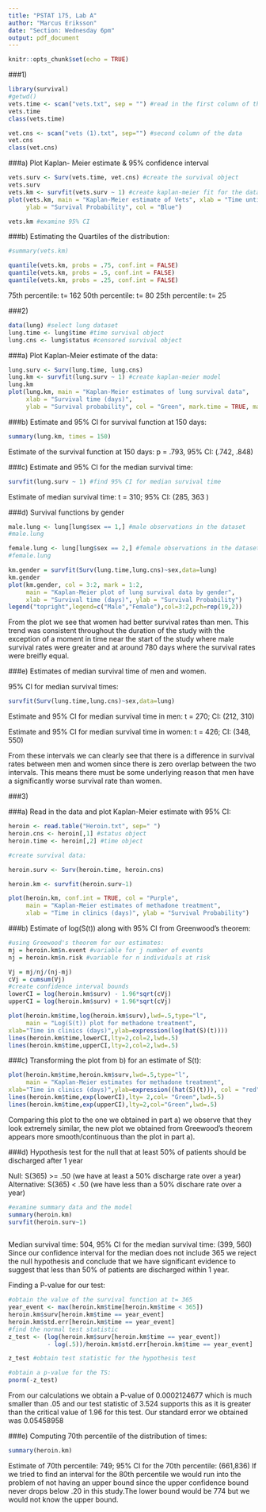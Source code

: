 ---
title: "PSTAT 175, Lab A"
author: "Marcus Eriksson"
date: "Section: Wednesday 6pm"
output: pdf_document
---

```{r setup, include=FALSE}
knitr::opts_chunk$set(echo = TRUE)
```

###1)

```{r}
library(survival)
#getwd()
vets.time <- scan("vets.txt", sep = "") #read in the first column of the dataset
vets.time
class(vets.time)

vet.cns <- scan("vets (1).txt", sep="") #second column of the data
vet.cns
class(vet.cns)
```


###a) Plot Kaplan- Meier estimate & 95% confidence interval
```{r}
vets.surv <- Surv(vets.time, vet.cns) #create the survival object
vets.surv
vets.km <- survfit(vets.surv ~ 1) #create kaplan-meier fit for the data
plot(vets.km, main = "Kaplan-Meier estimate of Vets", xlab = "Time until event",
     ylab = "Survival Probability", col = "Blue")

vets.km #examine 95% CI


```

###b) Estimating the Quartiles of the distribution:

```{r}
#summary(vets.km) 

quantile(vets.km, probs = .75, conf.int = FALSE)
quantile(vets.km, probs = .5, conf.int = FALSE)
quantile(vets.km, probs = .25, conf.int = FALSE)
```
75th percentile: t= 162
50th percentile: t= 80
25th percentile: t= 25

###2)

```{r}
data(lung) #select lung dataset
lung.time <- lung$time #time survival object
lung.cns <- lung$status #censored survival object

```

###a) Plot Kaplan-Meier estimate of the data:

```{r}
lung.surv <- Surv(lung.time, lung.cns)
lung.km <- survfit(lung.surv ~ 1) #create kaplan-meier model
lung.km 
plot(lung.km, main = "Kaplan-Meier estimates of lung survival data",
     xlab = "Survival time (days)", 
     ylab = "Survival probability", col = "Green", mark.time = TRUE, mark =15)
```

###b) Estimate and 95% CI for survival function at 150 days:

```{r}
summary(lung.km, times = 150)

```

Estimate of the survival function at 150 days: p = .793, 95% CI: (.742, .848)

###c) Estimate and 95% CI for the median survival time:
```{r}
survfit(lung.surv ~ 1) #find 95% CI for median survival time
```

Estimate of median survival time: t = 310; 95% CI: (285, 363 )


###d) Survival functions by gender

```{r}
male.lung <- lung[lung$sex == 1,] #male observations in the dataset
#male.lung

female.lung <- lung[lung$sex == 2,] #female observations in the dataset
#female.lung

km.gender = survfit(Surv(lung.time,lung.cns)~sex,data=lung)
km.gender
plot(km.gender, col = 3:2, mark = 1:2,
     main = "Kaplan-Meier plot of lung survival data by gender",
     xlab = "Survival time (days)", ylab = "Survival Probability")
legend("topright",legend=c("Male","Female"),col=3:2,pch=rep(19,2))
```

From the plot we see that women had better survival rates than men. This trend was consistent throughout the duration of the study with the exception of a moment in time near the start of the study where male survival rates were greater and at around 780 days where the survival rates were breifly equal.


###e) Estimates of median survival time of men and women. 

95% CI for median survival times:

```{r}
survfit(Surv(lung.time,lung.cns)~sex,data=lung)
```


Estimate and 95% CI for median survival time in men: t = 270; CI: (212, 310)

Estimate and 95% CI for median survival time in women: t = 426; CI: (348, 550)

From these intervals we can clearly see that there is a difference in survival rates between men and women since there is zero overlap between the two intervals. This means there must be some underlying reason that men have a significantly worse survival rate than women.


###3)

###a) Read in the data and plot Kaplan-Meier estimate with 95% CI:

```{r}
heroin <- read.table("Heroin.txt", sep=" ")
heroin.cns <- heroin[,1] #status object
heroin.time <- heroin[,2] #time object

#create survival data:

heroin.surv <- Surv(heroin.time, heroin.cns)

heroin.km <- survfit(heroin.surv~1)

plot(heroin.km, conf.int = TRUE, col = "Purple",
     main = "Kaplan-Meier estimates of methadone treatment", 
     xlab = "Time in clinics (days)", ylab = "Survival Probability")


```


###b) Estimate of log(S(t)) along with 95% CI from Greenwood's theorem:

```{r}

#using Greewood's theorem for our estimates:
mj = heroin.km$n.event #variable for j number of events
nj = heroin.km$n.risk #variable for n individuals at risk

Vj = mj/nj/(nj-mj)
cVj = cumsum(Vj)
#create confidence interval bounds
lowerCI = log(heroin.km$surv) - 1.96*sqrt(cVj)
upperCI = log(heroin.km$surv) + 1.96*sqrt(cVj)

plot(heroin.km$time,log(heroin.km$surv),lwd=.5,type="l",
     main = "Log(S(t)) plot for methadone treatment",
xlab="Time in clinics (days)",ylab=expression(log(hat(S)(t))))
lines(heroin.km$time,lowerCI,lty=2,col=2,lwd=.5)
lines(heroin.km$time,upperCI,lty=2,col=2,lwd=.5)
```


###c) Transforming the plot from b) for an estimate of S(t):

```{r}
plot(heroin.km$time,heroin.km$surv,lwd=.5,type="l", 
     main = "Kaplan-Meier estimates for methadone treatment",
xlab="Time in clinics (days)",ylab=expression((hat(S)(t))), col = "red")
lines(heroin.km$time,exp(lowerCI),lty= 2,col= "Green",lwd=.5)
lines(heroin.km$time,exp(upperCI),lty=2,col="Green",lwd=.5)
```

Comparing this plot to the one we obtained in part a) we observe that they look extremely similar, the new plot we obtained from Greewood's theorem appears more smooth/continuous than the plot in part a). 


###d) Hypothesis test for the null that at least 50% of patients should be discharged after 1 year

Null: S(365) >= .50 (we have at least a 50% discharge rate over a year)
Alternative: S(365) < .50 (we have less than a 50% dischare rate over a year)

```{r}
#examine summary data and the model
summary(heroin.km)
survfit(heroin.surv~1)
 
```

Median survival time: 504, 95% CI for the median survival time: (399, 560)
Since our confidence interval for the median does not include 365 we reject the null hypothesis and conclude that we have significant evidence to suggest that less than 50% of patients are discharged within 1 year.

Finding a P-value for our test:


```{r}
#obtain the value of the survival function at t= 365
year_event <- max(heroin.km$time[heroin.km$time < 365]) 
heroin.km$surv[heroin.km$time == year_event]
heroin.km$std.err[heroin.km$time == year_event]
#find the normal test statistic 
z_test <- (log(heroin.km$surv[heroin.km$time == year_event])
           - log(.5))/heroin.km$std.err[heroin.km$time == year_event]

z_test #obtain test statistic for the hypothesis test

#obtain a p-value for the TS:
pnorm(-z_test)
```
From our calculations we obtain a P-value of 0.0002124677 which is much smaller than .05 and our test statistic of 3.524 supports this as it is greater than the critical value of 1.96 for this test. Our standard error we obtained was 0.05458958


###e) Computing 70th percentile of the distribution of times:

```{r}
summary(heroin.km)
```

Estimate of 70th percentile: 749; 95% CI for the 70th percentile: (661,836)
If we tried to find an interval for the 80th percentile we would run into the problem of not having an upper bound since the upper confidence bound never drops below .20 in this study.The lower bound would be 774 but we would not know the upper bound.  





